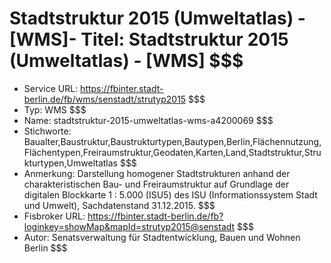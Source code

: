 # Stadtstruktur 2015 (Umweltatlas) - [WMS]- Titel: Stadtstruktur 2015 (Umweltatlas) - [WMS] $$$
- Service URL: https://fbinter.stadt-berlin.de/fb/wms/senstadt/strutyp2015 $$$
- Typ: WMS $$$
- Name: stadtstruktur-2015-umweltatlas-wms-a4200069 $$$
- Stichworte: Baualter,Baustruktur,Baustrukturtypen,Bautypen,Berlin,Flächennutzung,Flächentypen,Freiraumstruktur,Geodaten,Karten,Land,Stadtstruktur,Strukturtypen,Umweltatlas $$$
- Anmerkung: Darstellung homogener Stadtstrukturen anhand der charakteristischen Bau- und Freiraumstruktur auf Grundlage der digitalen Blockkarte 1 : 5.000 (ISU5) des ISU (Informationssystem Stadt und Umwelt), Sachdatenstand 31.12.2015. $$$
- Fisbroker URL: https://fbinter.stadt-berlin.de/fb?loginkey=showMap&mapId=strutyp2015@senstadt $$$
- Autor: Senatsverwaltung für Stadtentwicklung, Bauen und Wohnen Berlin $$$
